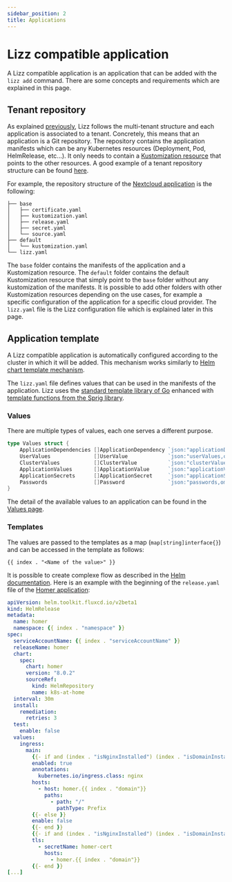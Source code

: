 ```yaml
---
sidebar_position: 2
title: Applications
---
```



# Lizz compatible application

A Lizz compatible application is an application that can be added with the `lizz add` command.
There are some concepts and requirements which are explained in this page.

## Tenant repository

As explained [previously](./multi_tenancy), Lizz follows the multi-tenant structure and each application is associated to a tenant.
Concretely, this means that an application is a Git repository.
The repository contains the application manifests which can be any Kubernetes resources (Deployment, Pod, HelmRelease, etc...).
It only needs to contain a [Kustomization resource](https://kubectl.docs.kubernetes.io/references/kustomize/kustomization/) that points to the other resources.
A good example of a tenant repository structure can be found [here](https://github.com/fluxcd/flux2-multi-tenancy#repository-structure).

For example, the repository structure of the [Nextcloud application](https://github.com/Openlizz/application-nextcloud) is the following:

```
├── base
│   ├── certificate.yaml
│   ├── kustomization.yaml
│   ├── release.yaml
│   ├── secret.yaml
│   └── source.yaml
├── default
│   └── kustomization.yaml
└── lizz.yaml
```

The `base` folder contains the manifests of the application and a Kustomization resource.
The `default` folder contains the default Kustomization resource that simply point to the `base` folder without any kustomization of the manifests.
It is possible to add other folders with other Kustomization resources depending on the use cases, for example a specific configuration of the application for a specific cloud provider.
The `lizz.yaml` file is the Lizz configuration file which is explained later in this page.

## Application template

A Lizz compatible application is automatically configured according to the cluster in which it will be added.
This mechanism works similarly to [Helm chart template mechanism](https://helm.sh/docs/chart_template_guide/getting_started/).

<TemplatingSvg className="illuSvg" />

The `lizz.yaml` file defines values that can be used in the manifests of the application.
Lizz uses the [standard template library of Go](https://pkg.go.dev/text/template) enhanced with [template functions from the Sprig library](https://masterminds.github.io/sprig/).

### Values

There are multiple types of values, each one serves a different purpose.

```go
type Values struct {
	ApplicationDependencies []ApplicationDependency `json:"applicationDependencies,omitempty"`
	UserValues              []UserValue             `json:"userValues,omitempty"`
	ClusterValues           []ClusterValue          `json:"clusterValues,omitempty"`
	ApplicationValues       []ApplicationValue      `json:"applicationValues,omitempty"`
	ApplicationSecrets      []ApplicationSecret     `json:"applicationSecrets,omitempty"`
	Passwords               []Password              `json:"passwords,omitempty"`
}
```

The detail of the available values to an application can be found in the [Values page](./values).

### Templates

The values are passed to the templates as a map (`map[string]interface{}`) and can be accessed in the template as follows:

```
{{ index . "<Name of the value>" }}
```

It is possible to create complexe flow as described in the [Helm documentation](https://helm.sh/docs/chart_template_guide/control_structures/).
Here is an example with the beginning of the `release.yaml` file of the [Homer application](https://github.com/Openlizz/application-homer):

```yaml title="base/release.yaml"
apiVersion: helm.toolkit.fluxcd.io/v2beta1
kind: HelmRelease
metadata:
  name: homer
  namespace: {{ index . "namespace" }}
spec:
  serviceAccountName: {{ index . "serviceAccountName" }}
  releaseName: homer
  chart:
    spec:
      chart: homer
      version: "8.0.2"
      sourceRef:
        kind: HelmRepository
        name: k8s-at-home
  interval: 30m
  install:
    remediation:
      retries: 3
  test:
    enable: false
  values:
    ingress:
      main:
        {{- if and (index . "isNginxInstalled") (index . "isDomainInstalled") }}
        enabled: true
        annotations:
          kubernetes.io/ingress.class: nginx
        hosts:
          - host: homer.{{ index . "domain"}}
            paths:
              - path: "/"
                pathType: Prefix
        {{- else }}
        enable: false
        {{- end }}
        {{- if and (index . "isNginxInstalled") (index . "isDomainInstalled") (index . "isCertManagerInstalled") }}
        tls:
          - secretName: homer-cert
            hosts:
              - homer.{{ index . "domain"}}
        {{- end }}
[...]
```
